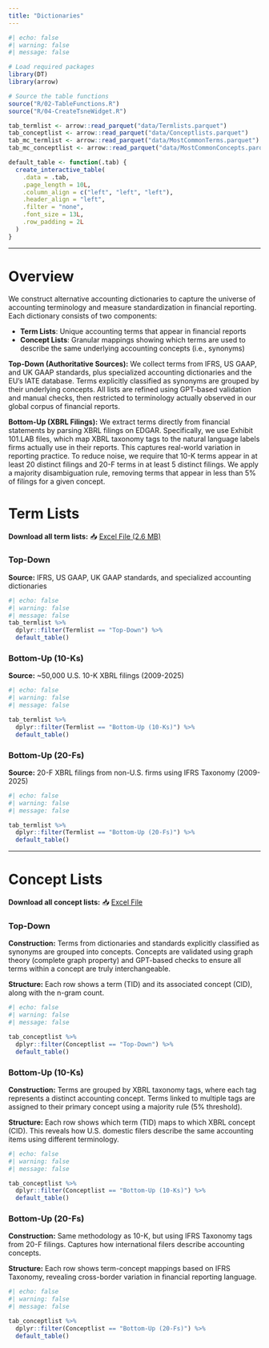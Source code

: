 ```yaml
---
title: "Dictionaries"
---
```


```r
#| echo: false
#| warning: false
#| message: false

# Load required packages
library(DT)
library(arrow)

# Source the table functions
source("R/02-TableFunctions.R")
source("R/04-CreateTsneWidget.R")

tab_termlist <- arrow::read_parquet("data/Termlists.parquet")
tab_conceptlist <- arrow::read_parquet("data/Conceptlists.parquet")
tab_mc_termlist <- arrow::read_parquet("data/MostCommonTerms.parquet")
tab_mc_conceptlist <- arrow::read_parquet("data/MostCommonConcepts.parquet")

default_table <- function(.tab) {
  create_interactive_table(
    .data = .tab,
    .page_length = 10L,
    .column_align = c("left", "left", "left"),
    .header_align = "left",
    .filter = "none",
    .font_size = 13L,
    .row_padding = 2L
  )
}
```




------------------------------------------------------------------------

# Overview

We construct alternative accounting dictionaries to capture the universe of accounting terminology and measure standardization in financial reporting. Each dictionary consists of two components:

-   **Term Lists**: Unique accounting terms that appear in financial reports
-   **Concept Lists**: Granular mappings showing which terms are used to describe the same underlying accounting concepts (i.e., synonyms)

**Top-Down (Authoritative Sources):** We collect terms from IFRS, US GAAP, and UK GAAP standards, plus specialized accounting dictionaries and the EU's IATE database. Terms explicitly classified as synonyms are grouped by their underlying concepts. All lists are refined using GPT-based validation and manual checks, then restricted to terminology actually observed in our global corpus of financial reports.

**Bottom-Up (XBRL Filings):** We extract terms directly from financial statements by parsing XBRL filings on EDGAR. Specifically, we use Exhibit 101.LAB files, which map XBRL taxonomy tags to the natural language labels firms actually use in their reports. This captures real-world variation in reporting practice. To reduce noise, we require that 10-K terms appear in at least 20 distinct filings and 20-F terms in at least 5 distinct filings. We apply a majority disambiguation rule, removing terms that appear in less than 5% of filings for a given concept.

# Term Lists

**Download all term lists:** 📥 [Excel File (2.6 MB)](downloads/Termlists.xlsx)

::: panel-tabset
### Top-Down

**Source:** IFRS, US GAAP, UK GAAP standards, and specialized accounting dictionaries

```r
#| echo: false
#| warning: false
#| message: false
tab_termlist %>%
  dplyr::filter(Termlist == "Top-Down") %>%
  default_table()
```

### Bottom-Up (10-Ks)

**Source:** \~50,000 U.S. 10-K XBRL filings (2009-2025)

```r
#| echo: false
#| warning: false
#| message: false

tab_termlist %>%
  dplyr::filter(Termlist == "Bottom-Up (10-Ks)") %>%
  default_table()
```

### Bottom-Up (20-Fs)

**Source:** 20-F XBRL filings from non-U.S. firms using IFRS Taxonomy (2009-2025)

```r
#| echo: false
#| warning: false
#| message: false

tab_termlist %>%
  dplyr::filter(Termlist == "Bottom-Up (20-Fs)") %>%
  default_table()
```
:::

------------------------------------------------------------------------

# Concept Lists


**Download all concept lists:** 📥 [Excel File](downloads/Conceptlists.xlsx)

::: panel-tabset
### Top-Down

**Construction:** Terms from dictionaries and standards explicitly classified as synonyms are grouped into concepts. Concepts are validated using graph theory (complete graph property) and GPT-based checks to ensure all terms within a concept are truly interchangeable.

**Structure:** Each row shows a term (TID) and its associated concept (CID), along with the n-gram count.

```r
#| echo: false
#| warning: false
#| message: false

tab_conceptlist %>%
  dplyr::filter(Conceptlist == "Top-Down") %>%
  default_table()
```

### Bottom-Up (10-Ks)

**Construction:** Terms are grouped by XBRL taxonomy tags, where each tag represents a distinct accounting concept. Terms linked to multiple tags are assigned to their primary concept using a majority rule (5% threshold).

**Structure:** Each row shows which term (TID) maps to which XBRL concept (CID). This reveals how U.S. domestic filers describe the same accounting items using different terminology.

```r
#| echo: false
#| warning: false
#| message: false

tab_conceptlist %>%
  dplyr::filter(Conceptlist == "Bottom-Up (10-Ks)") %>%
  default_table()
```

### Bottom-Up (20-Fs)

**Construction:** Same methodology as 10-K, but using IFRS Taxonomy tags from 20-F filings. Captures how international filers describe accounting concepts.

**Structure:** Each row shows term-concept mappings based on IFRS Taxonomy, revealing cross-border variation in financial reporting language.

```r
#| echo: false
#| warning: false
#| message: false

tab_conceptlist %>%
  dplyr::filter(Conceptlist == "Bottom-Up (20-Fs)") %>%
  default_table()
```
:::



